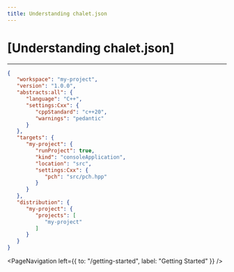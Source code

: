 ```yaml
---
title: Understanding chalet.json
---
```


# [Understanding chalet.json]

---

```json
{
   "workspace": "my-project",
   "version": "1.0.0",
   "abstracts:all": {
      "language": "C++",
      "settings:Cxx": {
         "cppStandard": "c++20",
         "warnings": "pedantic"
      }
   },
   "targets": {
      "my-project": {
         "runProject": true,
         "kind": "consoleApplication",
         "location": "src",
         "settings:Cxx": {
            "pch": "src/pch.hpp"
         }
      }
   },
   "distribution": {
      "my-project": {
         "projects": [
            "my-project"
         ]
      }
   }
}
```


<PageNavigation 
    left={{
        to: "/getting-started",
        label: "Getting Started"
    }}
/>
